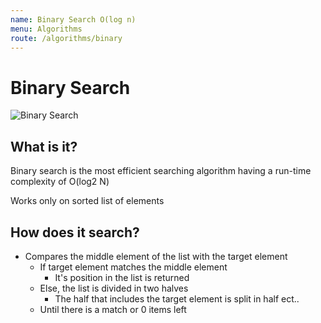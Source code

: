 ```yaml
---
name: Binary Search O(log n)
menu: Algorithms
route: /algorithms/binary
---
```


# Binary Search

<img src="/public/images/binary-search.gif" alt="Binary Search" />

## What is it?

Binary search is the most efficient searching algorithm having a run-time complexity of O(log2 N)

Works only on sorted list of elements

## How does it search?

- Compares the middle element of the list with the target element
  - If target element matches the middle element
    - It's position in the list is returned
  - Else, the list is divided in two halves
    - The half that includes the target element is split in half ect..
  - Until there is a match or 0 items left
